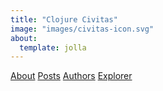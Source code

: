 ```yaml
---
title: "Clojure Civitas"
image: "images/civitas-icon.svg"
about:
  template: jolla
---
```

[About](about.qmd)
[Posts](posts.qmd)
[Authors](civitas/authors.qmd)
[Explorer](civitas/explorer.qmd)
